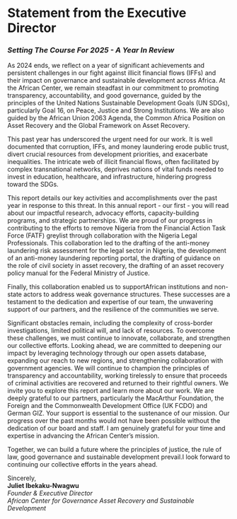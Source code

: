 # Statement from the Executive Director {.unnumbered}
### *Setting The Course For 2025 - A Year In Review*

As 2024 ends, we reflect on a year of significant achievements and persistent challenges in our fight against illicit financial flows (IFFs) and their  impact on governance and sustainable development across Africa. At the African Center, we remain steadfast in our commitment to promoting transparency, accountability, and good governance, guided by the principles of the United Nations Sustainable Development Goals (UN SDGs), particularly Goal 16, on Peace, Justice and Strong Institutions. We are also guided by the African Union 2063 Agenda, the Common Africa Position on Asset Recovery and the Global Framework on Asset Recovery.

This past year has underscored the urgent need for our work. It is well documented that corruption, IFFs, and money laundering erode public trust, divert crucial resources from development priorities, and exacerbate inequalities. The intricate web of illicit financial flows, often facilitated by complex transnational networks, deprives nations of vital funds needed to invest in education, healthcare, and infrastructure, hindering progress toward the SDGs. 

This report details our key activities and accomplishments over the past year in response to this threat. In this annual report - our first - you will read about our impactful research, advocacy efforts, capacity-building programs, and strategic partnerships. We are proud of our progress in contributing to the efforts to remove Nigeria from the Financial Action Task Force (FATF) greylist through collaboration with the Nigeria Legal Professionals. This collaboration led to the drafting of the anti-money laundering risk assessment for the legal sector in Nigeria, the development of an anti-money laundering reporting portal, the drafting of guidance on the role of civil society in asset recovery, the drafting of an asset recovery policy manual for the Federal Ministry of Justice. 

Finally, this collaboration enabled us to supportAfrican institutions and non-state actors to address weak governance structures. These successes are a testament to the dedication and expertise of our team, the unwavering support of our partners, and the resilience of the communities we serve.

Significant obstacles remain, including the complexity of cross-border investigations, limited political will, and lack of resources. To overcome these challenges, we must continue to innovate, collaborate, and strengthen our collective efforts.
Looking ahead, we are committed to deepening our impact by leveraging technology through our open assets database, expanding our reach to new regions, and strengthening collaboration with government agencies. We will continue to champion the principles of transparency and accountability, working tirelessly to ensure that proceeds of criminal activities are recovered and returned to their rightful owners. We invite you to explore this report and learn more about our work. We are deeply grateful to our partners, particularly the MacArthur Foundation, the Foreign and the Commonwealth Development Office (UK FCDO) and German GIZ. Your support is essential to the sustenance of our mission. Our progress over the past months would not have been possible without the dedication of our board and staff. I am genuinely grateful for your time and expertise in advancing the African Center’s mission. 

Together, we can build a future where the principles of justice, the rule of law, good governance and sustainable development prevail.I look forward to continuing our collective efforts in the years ahead.

Sincerely,\
**Juliet Ibekaku-Nwagwu**\
*Founder & Executive Director*\
*African Center for Governance Asset Recovery and Sustainable Development*

